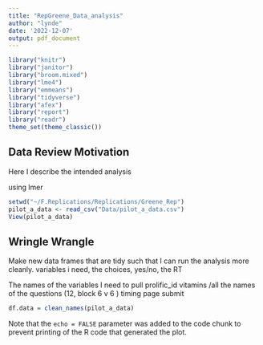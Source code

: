 ```yaml
---
title: "RepGreene_Data_analysis"
author: "lynde"
date: '2022-12-07'
output: pdf_document
---
```


```r
library("knitr")
library("janitor")     
library("broom.mixed") 
library("lme4")
library("emmeans")
library("tidyverse")
library("afex")
library("report")
library("readr")
theme_set(theme_classic())
```

## Data Review Motivation

Here I describe the intended analysis

using lmer 

```r
setwd("~/F.Replications/Replications/Greene_Rep")
pilot_a_data <- read_csv("Data/pilot_a_data.csv")
View(pilot_a_data)
```

## Wringle Wrangle 

Make new data frames that are tidy such that I can run the analysis more cleanly. 
variables i need, the choices, yes/no, the RT

The names of the variables I need to pull 
prolific_id
vitamins /all the names of the questions (12, block 6 v 6 )
timing page submit


```r
df.data = clean_names(pilot_a_data) 


```

Note that the `echo = FALSE` parameter was added to the code chunk to prevent printing of the R code that generated the plot.
